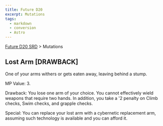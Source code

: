 ```yaml
---
title: Future D20
excerpt: Mutations
tags:
  - markdown
  - conversion
  - Astro
---
```






[Future D20 SRD]( / ) > Mutations




## Lost Arm [DRAWBACK]


One of your arms withers or gets eaten away, leaving behind a stump.


MP Value: 3.


Drawback: You lose one arm of your choice. You cannot effectively wield weapons that require two hands. In addition, you take a '2 penalty on Climb checks, Swim checks, and grapple checks.


Special: You can replace your lost arm with a cybernetic replacement arm, assuming such technology is available and you can afford it.



